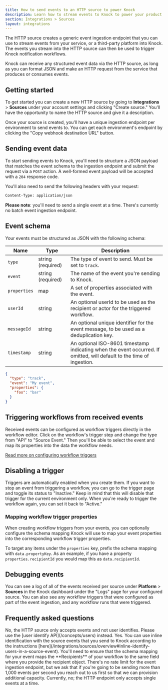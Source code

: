 ```yaml
---
title: How to send events to an HTTP source to power Knock
description: Learn how to stream events to Knock to power your product notifications.
section: Integrations > Sources
layout: integrations
---
```


The HTTP source creates a generic event ingestion endpoint that you can use to stream events from your service, or a third-party platform into Knock. The events you stream into the HTTP source can then be used to trigger Knock notification workflows.

Knock can receive any structured event data via the HTTP source, as long as you can format JSON and make an HTTP request from the service that produces or consumes events.

## Getting started

To get started you can create a new HTTP source by going to **Integrations** > **Sources** under your account settings and clicking "Create source." You'll have the opportunity to name the HTTP source and give it a description.

Once your source is created, you'll have a unique ingestion endpoint per environment to send events to. You can get each environment's endpoint by clicking the "Copy webhook destination URL" button.

## Sending event data

To start sending events to Knock, you'll need to structure a JSON payload that matches the event schema to the ingestion endpoint and submit the request via a `POST` action. A well-formed event payload will be accepted with a `204` response code.

You'll also need to send the following headers with your request:

```txt title="Request headers"
Content-Type: application/json
```

**Please note**: you'll need to send a single event at a time. There's currently no batch event ingestion endpoint.

## Event schema

Your events must be structured as JSON with the following schema:

| Name         | Type              | Description                                                                                                           |
| ------------ | ----------------- | --------------------------------------------------------------------------------------------------------------------- |
| `type`       | string (required) | The type of event to send. Must be set to `track`.                                                                    |
| `event`      | string (required) | The name of the event you're sending to Knock.                                                                        |
| `properties` | map               | A set of properties associated with the event.                                                                        |
| `userId`     | string            | An optional userId to be used as the recipient or actor for the triggered workflow.                                   |
| `messageId`  | string            | An optional unique identifier for the event message, to be used as a deduplication key.                               |
| `timestamp`  | string            | An optional ISO-8601 timestamp indicating when the event occurred. If omitted, will default to the time of ingestion. |

```json title="An example event payload"
{
  "type": "track",
  "event": "My event",
  "properties": {
    "foo": "bar"
  }
}
```

## Triggering workflows from received events

Received events can be configured as workflow triggers directly in the workflow editor. Click on the workflow's trigger step and change the type from "API" to "Source Event." Then you'll be able to select the event and map its properties into the data the workflow needs.

[Read more on configuring workflow triggers](/integrations/sources/overview#workflow-triggers)

## Disabling a trigger

Triggers are automatically enabled when you create them. If you want to stop an event from triggering a workflow, you can go to the trigger page and toggle its status to "Inactive." Keep in mind that this will disable that trigger for the current environment only. When you're ready to trigger the workflow again, you can set it back to "Active."

### Mapping workflow trigger properties

When creating workflow triggers from your events, you can optionally configure the schema mapping Knock will use to map your event properties into the corresponding workflow trigger properties.

To target any items under the `properties` key, prefix the schema mapping with `data.propertyKey`. As an example, if you have a property `properties.recipientId` you would map this as `data.recipientId`.

## Debugging events

You can see a log of all of the events received per source under **Platform** > **Sources** in the Knock dashboard under the "Logs" page for your configured source. You can also see any workflow triggers that were configured as part of the event ingestion, and any workflow runs that were triggered.

## Frequently asked questions

<AccordionGroup>
  <Accordion title="Can I send identify events through to the HTTP source?">
    No, the HTTP source only accepts events and not user identifies. Please use
    the [user identify API](/concepts/users) instead.
  </Accordion>
  <Accordion title="Can I identify recipients inline via track events that I send to the HTTP source?">
    Yes. You can use inline identification with the source events that you send
    to Knock according to the instructions
    [here](/integrations/sources/overview#inline-identify-users-in-a-source-event).
    You'll need to ensure that the schema mapping for your event maps the
    **Recipients** of your workflow to the same field where you provide the
    recipient object.
  </Accordion>
  <Accordion title="What's the rate limit Knock supports on the events endpoint?">
    There's no rate limit for the event ingestion endpoint, but we ask that if
    you're going to be sending more than 1,000 events per second you reach out
    to us first so that we can provision additional capacity.
  </Accordion>
  <Accordion title="Do you support ingesting batches of events?">
    Currently, no; the HTTP endpoint only accepts single events at a time.
  </Accordion>
</AccordionGroup>
